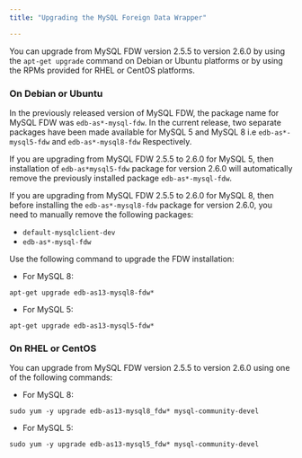 ```yaml
---
title: "Upgrading the MySQL Foreign Data Wrapper"

---
```

 <div id="upgrading_the_mysql_data_adapter" class="registered_link"></div>
 
 You can upgrade from MySQL FDW version 2.5.5 to version 2.6.0 by using the `apt-get upgrade` command on Debian or Ubuntu platforms or by using the RPMs provided for RHEL or CentOS platforms. 

### On Debian or Ubuntu

In the previously released version of MySQL FDW, the package name for MySQL FDW was `edb-as*-mysql-fdw`. In the current release, two separate packages have been made available for MySQL 5 and MySQL 8 i.e `edb-as*-mysql5-fdw` and `edb-as*-mysql8-fdw` Respectively. 

If you are upgrading from MySQL FDW 2.5.5 to 2.6.0 for MySQL 5, then installation of `edb-as*mysql5-fdw` package for version 2.6.0 will automatically remove the previously installed package `edb-as*-mysql-fdw`.

If you are upgrading from MySQL FDW 2.5.5 to 2.6.0 for MySQL 8, then before installing the `edb-as*-mysql8-fdw` package for version 2.6.0, you need to manually remove the following packages:
- `default-mysqlclient-dev` 
- `edb-as*-mysql-fdw`

Use the following command to upgrade the FDW installation:
- For MySQL 8: 
```text
apt-get upgrade edb-as13-mysql8-fdw*
```
- For MySQL 5:
```text
apt-get upgrade edb-as13-mysql5-fdw* 
```

### On RHEL or CentOS

You can upgrade from MySQL FDW version 2.5.5 to version 2.6.0 using one of the following commands:

- For MySQL 8:
```text
sudo yum -y upgrade edb-as13-mysql8_fdw* mysql-community-devel
```
- For MySQL 5:
```text
sudo yum -y upgrade edb-as13-mysql5_fdw* mysql-community-devel
```